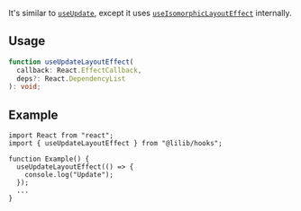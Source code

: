 It's similar to [`useUpdate`](./useUpdate), except it uses [`useIsomorphicLayoutEffect`](./useIsomorphicLayoutEffect) internally.

## Usage

```ts
function useUpdateLayoutEffect(
  callback: React.EffectCallback,
  deps?: React.DependencyList
): void;
```

## Example

```tsx
import React from "react";
import { useUpdateLayoutEffect } from "@lilib/hooks";

function Example() {
  useUpdateLayoutEffect(() => {
    console.log("Update");
  });
  ...
}
```
